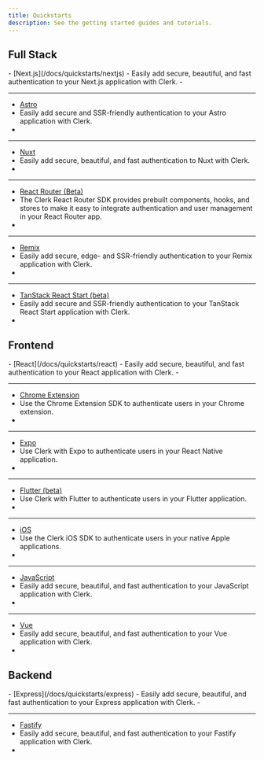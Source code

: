 ```yaml
---
title: Quickstarts
description: See the getting started guides and tutorials.
---
```


## Full Stack

<Cards>
  - [Next.js](/docs/quickstarts/nextjs)
  - Easily add secure, beautiful, and fast authentication to your Next.js application with Clerk.
  - <Include src="_partials/icons/nextjs" />

  ---

  - [Astro](/docs/quickstarts/astro)
  - Easily add secure and SSR-friendly authentication to your Astro application with Clerk.
  - <Include src="_partials/icons/astro" />

  ---

  - [Nuxt](/docs/quickstarts/nuxt)
  - Easily add secure, beautiful, and fast authentication to Nuxt with Clerk.
  - <Include src="_partials/icons/nuxt" />

  ---

  - [React Router (Beta)](/docs/quickstarts/react-router)
  - The Clerk React Router SDK provides prebuilt components, hooks, and stores to make it easy to integrate authentication and user management in your React Router app.
  - <Include src="_partials/icons/react-router" />

  ---

  - [Remix](/docs/quickstarts/remix)
  - Easily add secure, edge- and SSR-friendly authentication to your Remix application with Clerk.
  - <Include src="_partials/icons/remix" />

  ---

  - [TanStack React Start (beta)](/docs/quickstarts/tanstack-react-start)
  - Easily add secure and SSR-friendly authentication to your TanStack React Start application with Clerk.
  - <Include src="_partials/icons/tanstack-start" />
</Cards>

## Frontend

<Cards>
  - [React](/docs/quickstarts/react)
  - Easily add secure, beautiful, and fast authentication to your React application with Clerk.
  - <Include src="_partials/icons/react" />

  ---

  - [Chrome Extension](/docs/quickstarts/chrome-extension)
  - Use the Chrome Extension SDK to authenticate users in your Chrome extension.
  - <Include src="_partials/icons/chrome-extension" />

  ---

  - [Expo](/docs/quickstarts/expo)
  - Use Clerk with Expo to authenticate users in your React Native application.
  - <Include src="_partials/icons/expo" />

  ---

  - [Flutter (beta)](/docs/quickstarts/flutter)
  - Use Clerk with Flutter to authenticate users in your Flutter application.
  - <Include src="_partials/icons/flutter" />

  ---

  - [iOS](/docs/quickstarts/ios)
  - Use the Clerk iOS SDK to authenticate users in your native Apple applications.
  - <Include src="_partials/icons/ios" />

  ---

  - [JavaScript](/docs/quickstarts/javascript)
  - Easily add secure, beautiful, and fast authentication to your JavaScript application with Clerk.
  - <Include src="_partials/icons/javascript" />

  ---

  - [Vue](/docs/quickstarts/vue)
  - Easily add secure, beautiful, and fast authentication to your Vue application with Clerk.
  - <Include src="_partials/icons/vue" />
</Cards>

## Backend

<Cards>
  - [Express](/docs/quickstarts/express)
  - Easily add secure, beautiful, and fast authentication to your Express application with Clerk.
  - <Include src="_partials/icons/express" />

  ---

  - [Fastify](/docs/quickstarts/fastify)
  - Easily add secure, beautiful, and fast authentication to your Fastify application with Clerk.
  - <Include src="_partials/icons/fastify" />
</Cards>

<Include src="_partials/help" />
